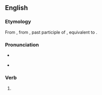 {{also|over-ridden}}
==English==

===Etymology===
From {{inh|en|enm|overridden}}, from {{inh|en|ang|oferriden}}, past participle of {{m|ang|oferrīdan|t=to ride over}}, equivalent to {{prefix|en|over|ridden}}.

===Pronunciation===
* {{a|GA}} {{IPA|en|/ˌoʊ.vɚˈɹɪdn̩/}}
* {{a|RP}} {{IPA|en|/ˌəʊ.vəˈɹɪdn̩/}}

===Verb===
{{head|en|verb form}}

# {{past participle of|en|override|nocat=1}}